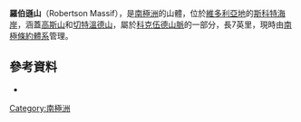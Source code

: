 {{coord|76|22|S|161|55|E|display=title}}

'''羅伯遜山'''（Robertson Massif），是[[南極洲|南極洲]]的山體，位於[[維多利亞地|維多利亞地]]的[[斯科特海岸|斯科特海岸]]，涵蓋[[高斯山_(斯科特海岸)|高斯山]]和[[切特溫德山|切特溫德山]]，屬於[[科克伍德山脈|科克伍德山脈]]的一部分，長7英里，現時由[[南極條約體系|南極條約體系]]管理。

==參考資料==
*{{usgs-gazetteer}}

{{DEFAULTSORT:Robertson Massif}}
[[Category:南極洲|Category:南極洲]]


{{ScottCoast-geo-stub}}